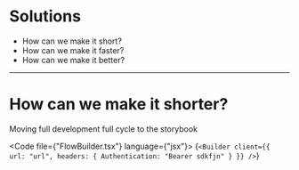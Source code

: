 
# Solutions

- How can we make it short?
- How can we make it faster?
- How can we make it better?

---

# How can we make it shorter?

Moving full development full cycle to the storybook

<Code file={"FlowBuilder.tsx"} language={"jsx"}>
  {`
<Builder
    client={{ url: "url", headers: { Authentication: "Bearer sdkfjn" } }}
/>
`}
</Code>
